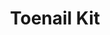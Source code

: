 ---
title: "Toenail Kit"
subtitle: ""
creator: ""
categories: ["cds"]
featuredImage: "../src/assets/images/item/cds/DSC02983.png"
views: ["../src/assets/images/item/cds/DSC02983.png","../src/assets/images/item/cds/DSC02984.png"]
nextItem: []
---